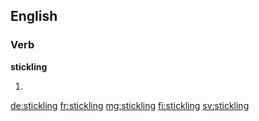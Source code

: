 
==English==

===Verb===
'''stickling'''

# {{present participle of|stickle}}

[[de:stickling]]
[[fr:stickling]]
[[mg:stickling]]
[[fi:stickling]]
[[sv:stickling]]